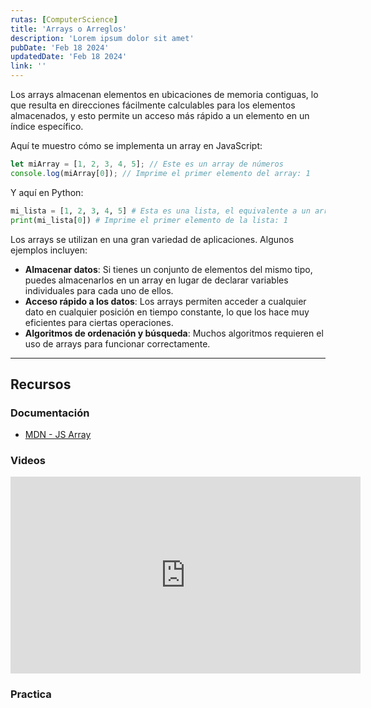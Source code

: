 ```yaml
---
rutas: [ComputerScience]
title: 'Arrays o Arreglos'
description: 'Lorem ipsum dolor sit amet'
pubDate: 'Feb 18 2024'
updatedDate: 'Feb 18 2024'
link: ''
---
```


Los arrays almacenan elementos en ubicaciones de memoria contiguas, lo que resulta en direcciones fácilmente calculables para los elementos almacenados, y esto permite un acceso más rápido a un elemento en un índice específico.

Aquí te muestro cómo se implementa un array en JavaScript:

```js
let miArray = [1, 2, 3, 4, 5]; // Este es un array de números
console.log(miArray[0]); // Imprime el primer elemento del array: 1
```

Y aquí en Python:

```python
mi_lista = [1, 2, 3, 4, 5] # Esta es una lista, el equivalente a un array en Python
print(mi_lista[0]) # Imprime el primer elemento de la lista: 1
```

Los arrays se utilizan en una gran variedad de aplicaciones. Algunos ejemplos incluyen:

* **Almacenar datos**: Si tienes un conjunto de elementos del mismo tipo, puedes almacenarlos en un array en lugar de declarar variables individuales para cada uno de ellos.
* **Acceso rápido a los datos**: Los arrays permiten acceder a cualquier dato en cualquier posición en tiempo constante, lo que los hace muy eficientes para ciertas operaciones.
* **Algoritmos de ordenación y búsqueda**: Muchos algoritmos requieren el uso de arrays para funcionar correctamente.

---

## Recursos

### Documentación
- [MDN - JS Array](https://developer.mozilla.org/es/docs/Web/JavaScript/Reference/Global_Objects/Array)

### Videos
<iframe width="560" height="315" src="https://www.youtube.com/embed/_FsRvYZNbnc?si=9klNICBVCuytw4TU" title="YouTube video player" frameborder="0" allow="accelerometer; autoplay; clipboard-write; encrypted-media; gyroscope; picture-in-picture; web-share" allowfullscreen></iframe>

### Practica

